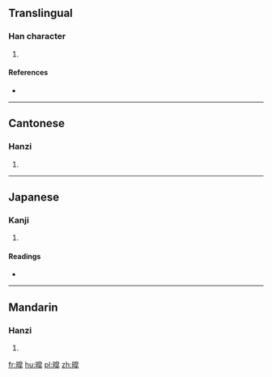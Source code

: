 ==Translingual==

===Han character===
{{Han char|rn=72|rad=日|as=11|sn=15|four=|canj=AHAJ|ids=⿰日皐}}

# {{defn|Han|sort=日11}}

====References====
* {{Han ref|kx=0499.170|dkj=14123|dj=0868.230|hdz=21534.120|uh=66AD|ud=26285}}

----

==Cantonese==

===Hanzi===
{{yue-hanzi|jyut=[[hou6]]|y=hou6}}

# {{defn|lang=yue|sort=日11}}

----

==Japanese==

===Kanji===
{{ja-kanji|grade=|rs=日11}}

# {{defn|lang=ja|sort=日11}}

====Readings====
* {{ja-readings|on=[[こう]] (kō), [[ごう]] (gō)|kun=[[あきらか]] (akiraka)}}

----

==Mandarin==

===Hanzi===
{{cmn-hanzi|pin=[[hào]] ([[hao4]])|wg=hao<sup>4</sup>}}

# {{defn|lang=cmn|sort=日11}}

[[fr:暭]]
[[hu:暭]]
[[pl:暭]]
[[zh:暭]]